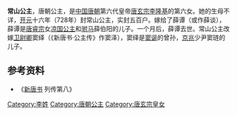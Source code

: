 {{東亞女性歷史人物
| 名稱=常山公主
| 身份=[[唐朝|唐朝]]公主
| 畫像=
| 說明=
| 姓=李
| 封爵=[[公主|公主]]
| 位號=
| 封號=常山公主
| 出生年=
| 婚年=728年
| 逝世年=
| 諡號=
| 墳墓=
| 父親=[[唐玄宗|唐玄宗]][[李隆基|李隆基]]
| 夫=薛谭、窦绎
|}}
'''常山公主'''，唐朝公主，是[[中国|中国]][[唐朝|唐朝]]第六代皇帝[[唐玄宗|唐玄宗]][[李隆基|李隆基]]的第六女。她的生母不详，[[开元|开元]]十六年（728年）封常山公主，实封五百户。嫁给了薛谭（或作薛谈），薛谭是[[唐睿宗|唐睿宗]]女[[凉国公主|凉国公主]]和[[驸马|驸马]]薛伯阳的儿子。一个月后，薛谭去世。常山公主改嫁[[卫尉卿|卫尉卿]]窦绎（《新唐书·公主传》作窦泽），窦绎是[[窦诞|窦诞]]的曾孙，[[京兆|京兆]]少尹窦琏的儿子。  
== 参考资料 ==
*《[[新唐书|新唐书]] 列传第八》
[[Category:李姓|Category:李姓]]
[[Category:唐朝公主|Category:唐朝公主]]
[[Category:唐玄宗皇女|Category:唐玄宗皇女]]